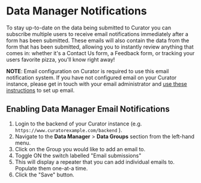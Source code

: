 # Data Manager Notifications

To stay up-to-date on the data being submitted to Curator you can subscribe multiple users to receive email
notifications immediately after a form has been submitted.  These emails will also contain the data from the
form that has been submitted, allowing you to instantly review anything that comes in: whether it's a Contact
Us form, a Feedback form, or tracking your users favorite pizza, you'll know right away!

**NOTE**: Email configuration on Curator is required to use this email notification system.  If you have not
configured email on your Curator instance, please get in touch with your email administrator and [use these instructions](https://curator.interworks.com/page/kb/documentation/mail/e-mail-configuration/1159)
to set up email.

## Enabling Data Manager Email Notifications

1. Login to the backend of your Curator instance (e.g. `https://www.curatorexample.com/backend` ).
2. Navigate to the **Data Manager** > **Data Groups** section from the left-hand menu.
3. Click on the Group you would like to add an email to.
4. Toggle ON the switch labelled "Email submissions"
5. This will display a repeater that you can add individual emails to.  Populate them one-at-a time.
6. Click the "Save" button.
